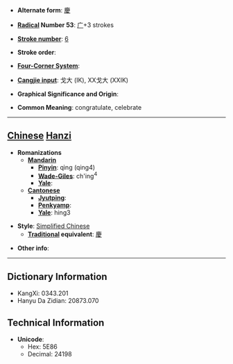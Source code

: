 * '''Alternate form''': [[慶]]

* '''[[Wiktionary:Chinese radical index| Radical]] Number 53''': [[Wiktionary:Chinese radical index 广|广]]+3 strokes

* '''[[Wiktionary:Chinese total strokes index|Stroke number]]''': [[Wiktionary:Chinese total strokes index 6|6]]

* '''Stroke order''': 

* '''[[Wiktionary:Chinese four corner index|Four-Corner System]]''': 

* '''[[Wiktionary:Chinese Cangjie index|Cangjie input]]''': 戈大 (IK), XX戈大 (XXIK)

* '''Graphical Significance and Origin''': 

* '''Common Meaning''': congratulate, celebrate

----

== [[Chinese]] [[Hanzi]] ==

* '''Romanizations'''
** '''[[Mandarin]]'''
*** '''[[Pinyin]]''': qìng (qing4)
*** '''[[Wade-Giles]]''': ch'ing<sup>4</sup>
*** '''[[Yale]]''': 
** '''[[Cantonese]]'''
*** '''[[Jyutping]]''':
*** '''[[Penkyamp]]''': 
*** '''[[Yale]]''': hing3

* '''Style''': [[Simplified Chinese]] 
** '''[[Traditional Chinese|Traditional]] equivalent''': [[慶]]

* '''Other info''': 

----

== Dictionary Information ==

* KangXi: 0343.201
* Hanyu Da Zidian: 20873.070

== Technical Information ==

* '''Unicode''':
** Hex: 5E86
** Decimal: 24198